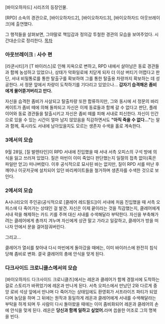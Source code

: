 [바이오하자드] 시리즈의 등장인물.

[RPD] 소속의 경관으로, [바이오하자드2], [바이오하자드3], [바이오하자드 아웃브레이크]에 출연했다.

그 행적들을 살펴보면, 그야말로 책임감과 정의감 투철한 경관의 모습을 보여주었다.
시간대순으로 정리한다.
[[목차]]
=== 아웃브레이크 : 사수 편 ===
[라쿤시티]가 [T 바이러스]로 인해 지옥으로 변하고, RPD 내에서 살아남은 동료 경관들과 함께 농성하고 있었으나, 상태가 악화일로에 치닫게 되자 더 이상 버티기 어렵다고 판단, 서내 비밀통로를 통한 탈출구를 확보하여 그를 통한 탈출용 차량까지 확보하는 데 성공한다. 서 정문 앞에서 차량이 도착하기를 기다리고 있었으나... '''갑자기 습격해온 좀비에게 물어뜯겨버리고 만다.'''

자신을 습격한 좀비가 사살되고 탈출차량 또한 합류하지만, 그와 동시에 서 정문의 바리케이트가 좀비 떼에 의해 돌파되고 자신은 이제 동료들과 함께 갈 수 없다고 판단, 플레이어와 동료 경관들을 탈출시키고 자신은 좀비 떼를 피해 서내로 피신한다. 자신이 인간으로 있을 수 있는 시간이 얼마 남지 않았음을 직감하면서도 '''"아직 죽을 수 없다..."'''는 말과 함께, 혹시라도 서내에 남아있을지도 모르는 생존자 수색을 홀로 계속한다.   

=== 3에서의 모습 ===
9월 28일, [질 발렌타인]이 RPD 서내에 진입했을 때 서내 서측 오피스의 구석 방에 의식을 잃고 쓰러져 있었다. 질은 마빈이 이미 죽었다 판단했는지 일절의 접촉 없이(혹은 파일만 얻고) 떠나버렸다. 이후 공식적으로 묘사된 바는 없지만, 질이 RPD 서를 떠난 후 깨어나 이곳저곳에 설치되어 있던 바리케이트들을 철거하며 생존자를 수색한 것으로 보인다.

=== 2에서의 모습 ===
A시나리오의 주인공(공식적으로 [클레어 레드필드])이 서내에 처음 진입했을 때 서측 오피스에 다 죽어가는 상태인 걸 발견. 자신은 이제 끝이라는 것을 직감했는지, 클레어에게 서내 락을 해제하는 카드 키를 주며 대신 서내를 수색해달라 부탁한다. 자신을 부축해가려는 클레어에게 총까지 겨누며 자신에게 상관 말고 가라고 일갈하고, 클레어가 방을 떠나자 안에서 문을 걸어잠궈버린다. 

그리고...

클레어가 열쇠를 찾아내 다시 마빈에게 돌아갔을 때에는, 이미 바이러스에 완전히 침식당해 좀비로 변화. 결국 클레어의 총에 안식을 맞게 된다.  

=== 다크사이드 크로니클스에서의 모습 ===

[바이오하자드 다크사이드 크로니클즈]에서는 레온과 클레어가 함께 경찰서에 도착하는 걸로 스토리가 바뀌었기에 레온과 만나게 된다. 서측 오피스에서 만났던 2와 다르게 중앙 로비 석상 앞에서 만나며 다 죽어가는 상태임에도 환영회가 서프라이즈 파티가 되었다며 농담을 하며 그 뒤에는 원작과 동일하게 레온과 클레어에게 서내를 수색해달라는 부탁을 하게 되며 두 사람이 다시 돌아왔을 때에는 이미 좀비화되어 레온과 클레어의 손에 안식을 맞게 된다. 레온은 '''당신과 함께 일하고 싶었어.'''라며 씁쓸한 어조로 그의 명복을 빈다.
